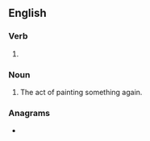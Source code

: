 ==English==

===Verb===
{{head|en|present participle}}

# {{present participle of|repaint|lang=en|nocat=1}}

===Noun===
{{en-noun}}

# The act of painting something again.

===Anagrams===
* {{anagrams|en|pertaining}}